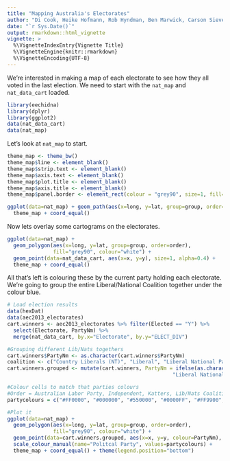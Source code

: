 ```yaml
---
title: "Mapping Australia's Electorates"
author: "Di Cook, Heike Hofmann, Rob Hyndman, Ben Marwick, Carson Sievert, Nicholas Tierney, Nathaniel Tomasetti, Fang Zhou"
date: "`r Sys.Date()`"
output: rmarkdown::html_vignette
vignette: >
  %\VignetteIndexEntry{Vignette Title}
  %\VignetteEngine{knitr::rmarkdown}
  %\VignetteEncoding{UTF-8}
---
```


We're interested in making a map of each electorate to see how they all voted in the last election.
We need to start with the `nat_map` and `nat_data_cart` loaded.

```r
library(eechidna)
library(dplyr)
library(ggplot2)
data(nat_data_cart)
data(nat_map)
```

Let's look at `nat_map` to start.

```r
theme_map <- theme_bw()
theme_map$line <- element_blank()
theme_map$strip.text <- element_blank()
theme_map$axis.text <- element_blank()
theme_map$plot.title <- element_blank()
theme_map$axis.title <- element_blank()
theme_map$panel.border <- element_rect(colour = "grey90", size=1, fill=NA)
```


```r
ggplot(data=nat_map) + geom_path(aes(x=long, y=lat, group=group, order=order)) +
  theme_map + coord_equal()
```

Now lets overlay some cartograms on the electorates. 

```r
ggplot(data=nat_map) +
  geom_polygon(aes(x=long, y=lat, group=group, order=order),
               fill="grey90", colour="white") +
  geom_point(data=nat_data_cart, aes(x=x, y=y), size=1, alpha=0.4) +
  theme_map + coord_equal()
```

All that's left is colouring these by the current party holding each electorate.
We're going to group the entire Liberal/National Coalition together under the colour blue.

```r
# Load election results
data(hexDat)
data(aec2013_electorates)
cart.winners <- aec2013_electorates %>% filter(Elected == "Y") %>% 
  select(Electorate, PartyNm) %>% 
  merge(nat_data_cart, by.x="Electorate", by.y="ELECT_DIV")

#Grouping different Lib/Nats togethers
cart.winners$PartyNm <- as.character(cart.winners$PartyNm)
coalition <- c("Country Liberals (NT)", "Liberal", "Liberal National Party of Queensland", "The Nationals")
cart.winners.grouped <- mutate(cart.winners, PartyNm = ifelse(as.character(PartyNm) %in% coalition,
                                                      "Liberal National Coalition", PartyNm))

#Colour cells to match that parties colours
#Order = Australian Labor Party, Independent, Katters, Lib/Nats Coalition, Palmer, The Greens
partycolours = c("#FF0000", "#000000", "#550000", "#0000FF", "#FF9900", "#00FF00")

#Plot it
ggplot(data=nat_map) +
  geom_polygon(aes(x=long, y=lat, group=group, order=order),
               fill="grey90", colour="white") +
  geom_point(data=cart.winners.grouped, aes(x=x, y=y, colour=PartyNm), size=1, alpha=0.4) +
  scale_colour_manual(name="Politcal Party", values=partycolours) +
  theme_map + coord_equal() + theme(legend.position="bottom")

```

